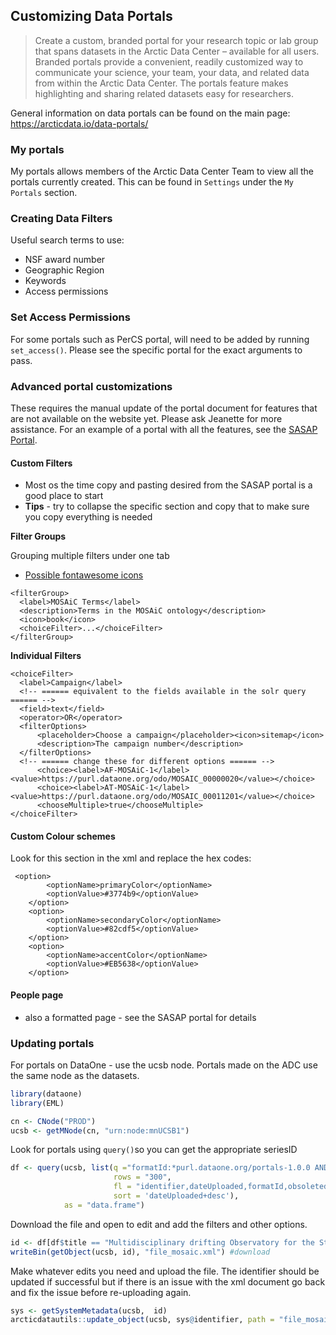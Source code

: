 ## Customizing Data Portals

> Create a custom, branded portal for your research topic or lab group that spans datasets in the Arctic Data Center – available for all users. Branded portals provide a convenient, readily customized way to communicate your science, your team, your data, and related data from within the Arctic Data Center. The portals feature makes highlighting and sharing related datasets easy for researchers.

General information on data portals can be found on the main page:  <a href = 'https://arcticdata.io/data-portals/' target='_blank'>https://arcticdata.io/data-portals/</a> 

### My portals
My portals allows members of the Arctic Data Center Team to view all the portals currently created. This can be found in `Settings` under the `My Portals` section.

### Creating Data Filters
Useful search terms to use:
 
 - NSF award number
 - Geographic Region
 - Keywords
 - Access permissions
 
### Set Access Permissions
For some portals such as PerCS portal, will need to be added by running `set_access()`. Please see the specific portal for the exact arguments to pass.

### Advanced portal customizations

These requires the manual update of the portal document for features that are not available on the website yet. Please ask Jeanette for more assistance. For an example of a portal with all the features, see the [SASAP Portal](https://search.dataone.org/portals/SASAP/Data).

#### Custom Filters
- Most os the time copy and pasting desired from the SASAP portal is a good place to start
- **Tips** - try to collapse the specific section and copy that to make sure you copy everything is needed

**Filter Groups**

Grouping multiple filters under one tab

- [Possible fontawesome icons](https://fontawesome.com/v3.2/cheatsheet/)
```
<filterGroup>
  <label>MOSAiC Terms</label>
  <description>Terms in the MOSAiC ontology</description>
  <icon>book</icon>
  <choiceFilter>...</choiceFilter>
</filterGroup>
```

**Individual Filters**
```
<choiceFilter>
  <label>Campaign</label>
  <!-- ====== equivalent to the fields available in the solr query ====== -->
  <field>text</field> 
  <operator>OR</operator>
  <filterOptions>
      <placeholder>Choose a campaign</placeholder><icon>sitemap</icon>
      <description>The campaign number</description>
  </filterOptions>
  <!-- ====== change these for different options ====== -->
      <choice><label>AF-MOSAiC-1</label><value>https://purl.dataone.org/odo/MOSAIC_00000020</value></choice> 
      <choice><label>AT-MOSAiC-1</label><value>https://purl.dataone.org/odo/MOSAIC_00011201</value></choice>
      <chooseMultiple>true</chooseMultiple>
</choiceFilter>
```

#### Custom Colour schemes
Look for this section in the xml and replace the hex codes:
```
 <option>
        <optionName>primaryColor</optionName>
        <optionValue>#3774b9</optionValue>
    </option>
    <option>
        <optionName>secondaryColor</optionName>
        <optionValue>#82cdf5</optionValue>
    </option>
    <option>
        <optionName>accentColor</optionName>
        <optionValue>#EB5638</optionValue>
    </option>
```

#### People page
- also a formatted page - see the SASAP portal for details

### Updating portals
For portals on DataOne - use the ucsb node. Portals made on the ADC use the same node as the datasets.
```r
library(dataone)
library(EML)

cn <- CNode("PROD")
ucsb <- getMNode(cn, "urn:node:mnUCSB1")
```

Look for portals using `query()`so you can get the appropriate seriesID
```r

df <- query(ucsb, list(q ="formatId:*purl.dataone.org/portals-1.0.0 AND (*:* NOT obsoletedBy:*)",
                       rows = "300",
                       fl = "identifier,dateUploaded,formatId,obsoletedBy,origin,formatType,title, seriesId",
                       sort = 'dateUploaded+desc'),
            as = "data.frame")
```

Download the file and open to edit and add the filters and other options.
```r
id <- df[df$title == "Multidisciplinary drifting Observatory for the Study of Arctic Climate expedition", 2] #series ID
writeBin(getObject(ucsb, id), "file_mosaic.xml") #download
```

Make whatever edits you need and upload the file. The identifier should be updated if successful but if there is an issue with the xml document go back and fix the issue before re-uploading again.
```r
sys <- getSystemMetadata(ucsb,  id)
arcticdatautils::update_object(ucsb, sys@identifier, path = "file_mosaic.xml", format_id = sys@formatId, sid = sys@seriesId)
```

 
